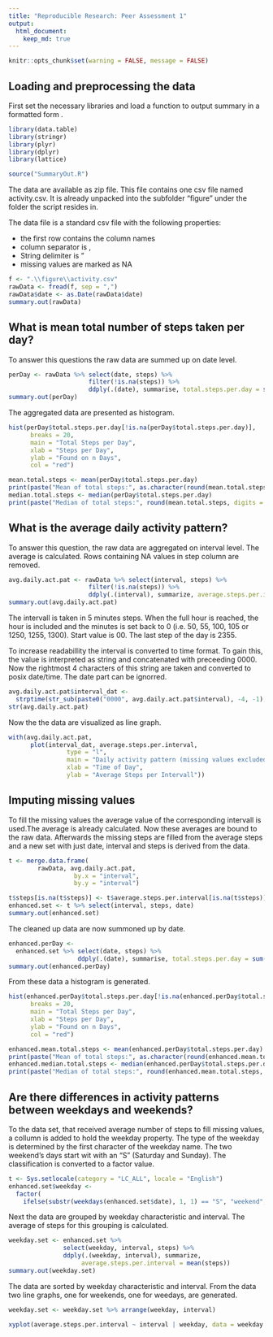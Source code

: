 ```yaml
---
title: "Reproducible Research: Peer Assessment 1"
output: 
  html_document:
    keep_md: true
---
```

```R

knitr::opts_chunk$set(warning = FALSE, message = FALSE)

```

## Loading and preprocessing the data

First set the necessary libraries and load a function to output summary in a formatted form
.
```R
library(data.table)
library(stringr)
library(plyr)
library(dplyr)
library(lattice)

source("SummaryOut.R")

```

The data are available as zip file. This file contains one csv file named activity.csv. It is already unpacked into the subfolder "figure" under the folder the script resides in.

The data file is a standard csv file with the following properties:

* the first row contains the column names
* column separator is ,
* String delimiter is "
* missing values are marked as NA

```R
f <- ".\\figure\\activity.csv"
rawData <- fread(f, sep = ",")
rawData$date <- as.Date(rawData$date)
summary.out(rawData)
```

## What is mean total number of steps taken per day?

To answer this questions the raw data are summed up on date level. 

```R
perDay <- rawData %>% select(date, steps) %>% 
                      filter(!is.na(steps)) %>% 
                      ddply(.(date), summarise, total.steps.per.day = sum(steps))
summary.out(perDay)
```

The aggregated data are presented as histogram.

```R
hist(perDay$total.steps.per.day[!is.na(perDay$total.steps.per.day)], 
      breaks = 20,
      main = "Total Steps per Day",
      xlab = "Steps per Day",
      ylab = "Found on n Days",
      col = "red") 
```

```R
mean.total.steps <- mean(perDay$total.steps.per.day)
print(paste("Mean of total steps:", as.character(round(mean.total.steps, digits = 0))))
median.total.steps <- median(perDay$total.steps.per.day)
print(paste("Median of total steps:", round(mean.total.steps, digits = 0)))
```

## What is the average daily activity pattern?

To answer this question, the raw data are aggregated on interval level. The average is calculated. Rows containing NA values in step column are removed.

```R
avg.daily.act.pat <- rawData %>% select(interval, steps) %>% 
                      filter(!is.na(steps)) %>%
                      ddply(.(interval), summarize, average.steps.per.interval = mean(steps))
summary.out(avg.daily.act.pat)
```

The intervall is taken in 5 minutes steps. When the full hour is reached, the hour is included and the minutes is set back to 0 (i.e. 50, 55, 100, 105 or 1250, 1255, 1300). Start value is 00. The last step of the day is 2355.

To increase readabillity the interval is converted to time format. To gain this, the value is interpreted as string and concatenated with preceeding 0000. Now the rightmost 4 characters of this string are taken and converted to posix date/time. The date part can be ignorred. 

```R
avg.daily.act.pat$interval_dat <- 
  strptime(str_sub(paste0("0000", avg.daily.act.pat$interval), -4, -1), "%H%M")
str(avg.daily.act.pat)
```

Now the the data are visualized as line graph.

```R
with(avg.daily.act.pat, 
      plot(interval_dat, average.steps.per.interval,
                type = "l",
                main = "Daily activity pattern (missing values excluded)",
                xlab = "Time of Day",
                ylab = "Average Steps per Intervall"))
```

## Imputing missing values

To fill the missing values the average value of the corresponding intervall is used.The average is already calculated. Now these averages are bound to the raw data. Afterwards the missing steps are filled from the average steps and a new set with just date, interval and steps is derived from the data.

```R

t <- merge.data.frame(
        rawData, avg.daily.act.pat, 
                  by.x = "interval", 
                  by.y = "interval")

t$steps[is.na(t$steps)] <- t$average.steps.per.interval[is.na(t$steps)]
enhanced.set <- t %>% select(interval, steps, date)
summary.out(enhanced.set)
```

The cleaned up data are now summoned up by date.

```R
enhanced.perDay <- 
  enhanced.set %>% select(date, steps) %>% 
                   ddply(.(date), summarise, total.steps.per.day = sum(steps))
summary.out(enhanced.perDay)
```

From these data a histogram is generated.

```R
hist(enhanced.perDay$total.steps.per.day[!is.na(enhanced.perDay$total.steps.per.day)], 
      breaks = 20,
      main = "Total Steps per Day",
      xlab = "Steps per Day",
      ylab = "Found on n Days",
      col = "red") 
```

```R
enhanced.mean.total.steps <- mean(enhanced.perDay$total.steps.per.day)
print(paste("Mean of total steps:", as.character(round(enhanced.mean.total.steps, digits = 0))))
enhanced.median.total.steps <- median(enhanced.perDay$total.steps.per.day)
print(paste("Median of total steps:", round(enhanced.mean.total.steps, digits = 0)))
```

## Are there differences in activity patterns between weekdays and weekends?

To the data set, that received average number of steps to fill missing values, a collumn is added to hold the weekday property. The type of the weekday is determined by the first character of the weekday name. The two weekend's days start wit with an "S" (Saturday and Sunday). The classification is converted to a factor value.

```R
t <- Sys.setlocale(category = "LC_ALL", locale = "English")
enhanced.set$weekday <- 
  factor(
    ifelse(substr(weekdays(enhanced.set$date), 1, 1) == "S", "weekend", "weekday"))
```

Next the data are grouped by weekday characteristic and interval. The average of steps for this grouping is calculated.

```R
weekday.set <- enhanced.set %>% 
               select(weekday, interval, steps) %>%
               ddply(.(weekday, interval), summarize, 
                    average.steps.per.interval = mean(steps))
summary.out(weekday.set)
```

The data are sorted by weekday characteristic and interval. From the data two line graphs, one for weekends, one for weedays, are generated.

```R
weekday.set <- weekday.set %>% arrange(weekday, interval)

xyplot(average.steps.per.interval ~ interval | weekday, data = weekday.set, layout = c(1,2), type = "l", ylab = "Number of steps", xlab = "Intervall")
```